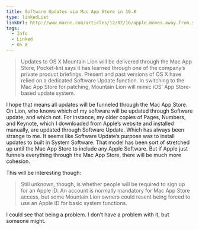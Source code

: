 ```yaml
---
title: Software Updates via Mac App Store in 10.8
type: linkedList
linkUrl: http://www.macnn.com/articles/12/02/16/apple.moves.away.from.software.update.tech/
tags:
  - Info
  - Linked
  - OS X
---
```


> Updates to OS X Mountain Lion will be delivered through the Mac App Store, Pocket-lint says it has learned through one of the company’s private product briefings. Present and past versions of OS X have relied on a dedicated Software Update function. In switching to the Mac App Store for patching, Mountain Lion will mimic iOS’ App Store-based update system.

I hope that means all updates will be funneled through the Mac App Store. On Lion, who knows which of my software will be updated through Software update, and which not. For instance, my older copies of Pages, Numbers, and Keynote, which I downloaded from Apple’s website and installed manually, are updated through Software Update. Which has always been strange to me. It seems like Software Update’s purpose was to install updates to built in System Software. That model has been sort of stretched up until the Mac App Store to include any Apple Software. But if Apple just funnels everything through the Mac App Store, there will be much more cohesion.

This will be interesting though:

> Still unknown, though, is whether people will be required to sign up for an Apple ID. An account is normally mandatory for Mac App Store access, but some Mountain Lion owners could resent being forced to use an Apple ID for basic system functions.

I could see that being a problem. I don’t have a problem with it, but someone might.
